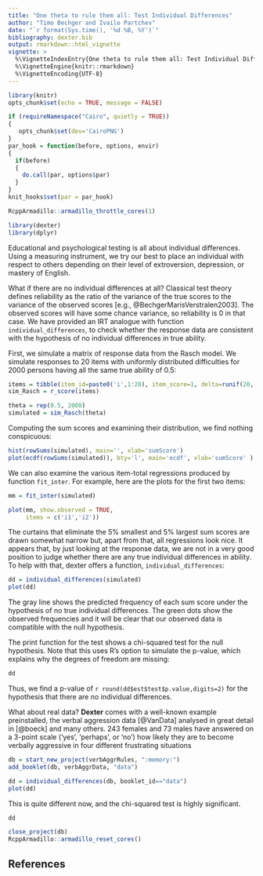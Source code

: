 ```yaml
---
title: "One theta to rule them all: Test Individual Differences"
author: "Timo Bechger and Ivailo Partchev"
date: "`r format(Sys.time(), '%d %B, %Y')`"
bibliography: dexter.bib
output: rmarkdown::html_vignette
vignette: >
  %\VignetteIndexEntry{One theta to rule them all: Test Individual Differences}
  %\VignetteEngine{knitr::rmarkdown}
  %\VignetteEncoding{UTF-8}
---
```


<style>
img{ border:none;}
</style>

```r
library(knitr)
opts_chunk$set(echo = TRUE, message = FALSE)

if (requireNamespace("Cairo", quietly = TRUE)) 
{
   opts_chunk$set(dev='CairoPNG')
}
par_hook = function(before, options, envir)
{
  if(before)
  {
    do.call(par, options$par)
  }
}
knit_hooks$set(par = par_hook)

RcppArmadillo::armadillo_throttle_cores(1)

library(dexter)
library(dplyr)
```

Educational and psychological testing is all about individual differences. Using a measuring instrument, we try our best to place an individual with respect to others depending on their level of extroversion, depression, or mastery of English.

What if there are no individual differences at all? Classical test theory defines reliability as the ratio of the variance of the true scores to the variance of the observed scores [e.g., @BechgerMarisVerstralen2003]. The observed scores will have some chance variance, so reliability is 0 in that case. We have provided an IRT analogue with function `individual_differences`, to check whether the response data are consistent with the hypothesis of no individual differences in true ability.

First, we simulate a matrix of response data from the Rasch model. We simulate responses to 20 items with uniformly distributed difficulties for 2000 persons having all the same true ability of 0.5: 

```r
items = tibble(item_id=paste0('i',1:20), item_score=1, delta=runif(20, -2, 2))
sim_Rasch = r_score(items)

theta = rep(0.5, 2000)
simulated = sim_Rasch(theta)
```

Computing the sum scores and examining their distribution, we find nothing conspicuous:

```r
hist(rowSums(simulated), main='', xlab='sumScore')
plot(ecdf(rowSums(simulated)), bty='l', main='ecdf', xlab='sumScore' )
```

We can also examine the various item-total regressions produced by function `fit_inter`. For example, here are the plots for the first two items:

```r
mm = fit_inter(simulated)

plot(mm, show.observed = TRUE, 
     items = c('i1','i2'))
```

The curtains that eliminate the 5% smallest and 5% largest sum scores are drawn somewhat narrow but, apart from that, all regressions look nice. It appears that, by just looking at the response data, we are not in a very good position to judge whether there are any true individual differences in ability. To help with that, dexter offers a function, `individual_differences`:  

```r
dd = individual_differences(simulated)
plot(dd)
```

The gray line shows the predicted frequency of each sum score under the hypothesis of no true individual differences. The green dots show the observed frequencies and it will be clear that our observed data is compatible with the null hypothesis. 

The print function for the test shows a chi-squared test for the null hypothesis. Note that this uses R's option to simulate the p-value, which explains why the degrees of freedom are missing:

```r
dd
```

Thus, we find a p-value of `r round(dd$est$test$p.value,digits=2)` for the hypothesis that there are no individual differences.

What about real data?  **Dexter** comes with a well-known example preinstalled, the verbal aggression data [@VanData] analysed in great detail in [@boeck] and many others. 243 females and 73 males have answered on a 3-point scale ('yes', 'perhaps', or 'no') how likely they are to become verbally aggressive in four different frustrating situations

```r
db = start_new_project(verbAggrRules, ":memory:")
add_booklet(db, verbAggrData, "data")

dd = individual_differences(db, booklet_id=="data")
plot(dd)
```

This is quite different now, and the chi-squared test is highly significant.

```r
dd
```


```r
close_project(db)
RcppArmadillo::armadillo_reset_cores()
```

## References
